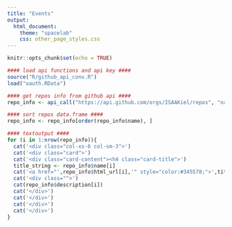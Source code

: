 ```yaml
---
title: "Events"
output:
  html_document:
    theme: "spacelab"
    css: other_page_styles.css
---
```


```r
knitr::opts_chunk$set(echo = TRUE)
```

<div class="row">

```r
#### load api functions and api key ####
source("R/github_api_conv.R")
load("oauth.RData")

#### get repos info from github api ####
repo_info <- api_call("https://api.github.com/orgs/ISAAKiel/repos", "name", oauth)

#### sort repos data.frame ####
repo_info <- repo_info[order(repo_info$name), ]
```

```r
#### textoutput ####
for (i in 1:nrow(repo_info)){
  cat('<div class="col-xs-6 col-sm-3">')
  cat('<div class="card">')
  cat('<div class="card-content"><h4 class="card-title">')
  title_string <- repo_info$name[i]
  cat('<a href="',repo_info$html_url[i],'" style="color:#345578;">',title_string, "</a></h4><br/>")
  cat('<div class="">')
  cat(repo_info$description[i])
  cat('</div>')
  cat('</div>')
  cat('</div>')
  cat('</div>')
}
```

</div>
